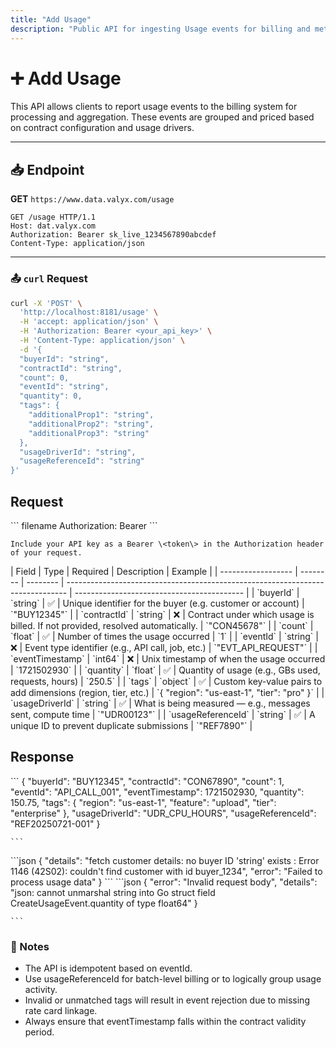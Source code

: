 ```yaml
---
title: "Add Usage"
description: "Public API for ingesting Usage events for billing and metering."
---
```


# ➕ Add Usage

This API allows clients to report usage events to the billing system for processing and aggregation. These events are grouped and priced based on contract configuration and usage drivers.

---

## 📥 Endpoint

**GET** `https://www.data.valyx.com/usage`

```
GET /usage HTTP/1.1
Host: dat.valyx.com
Authorization: Bearer sk_live_1234567890abcdef
Content-Type: application/json
```

---

### 📤  `curl` Request

```bash
curl -X 'POST' \
  'http://localhost:8181/usage' \
  -H 'accept: application/json' \
  -H 'Authorization: Bearer <your_api_key>' \
  -H 'Content-Type: application/json' \
  -d '{
  "buyerId": "string",
  "contractId": "string",
  "count": 0,
  "eventId": "string",
  "quantity": 0,
  "tags": {
    "additionalProp1": "string",
    "additionalProp2": "string",
    "additionalProp3": "string"
  },
  "usageDriverId": "string",
  "usageReferenceId": "string"
}'
```

## Request

<AccordionGroup>
  <Accordion title="Authorization" icon="sparkles" iconType="regular">
    ``` filename
    Authorization: Bearer <your_api_key>
    ```

    Include your API key as a Bearer \<token\> in the Authorization header of your request.
  </Accordion>
  <Accordion title="Body" description="The request body should contain a JSON payload describing a single usage event." icon="sparkles">
    | Field              | Type     | Required | Description                                                                    | Example                                    |
    | ------------------ | -------- | -------- | ------------------------------------------------------------------------------ | ------------------------------------------ |
    | `buyerId`          | `string` | ✅        | Unique identifier for the buyer (e.g. customer or account)                     | `"BUY12345"`                               |
    | `contractId`       | `string` | ❌        | Contract under which usage is billed. If not provided, resolved automatically. | `"CON45678"`                               |
    | `count`            | `float`  | ✅        | Number of times the usage occurred                                             | `1`                                        |
    | `eventId`          | `string` | ❌        | Event type identifier (e.g., API call, job, etc.)                              | `"EVT_API_REQUEST"`                        |
    | `eventTimestamp`   | `int64`  | ❌        | Unix timestamp of when the usage occurred                                      | `1721502930`                               |
    | `quantity`         | `float`  | ✅        | Quantity of usage (e.g., GBs used, requests, hours)                            | `250.5`                                    |
    | `tags`             | `object` | ✅        | Custom key-value pairs to add dimensions (region, tier, etc.)                  | `{ "region": "us-east-1", "tier": "pro" }` |
    | `usageDriverId`    | `string` | ✅        | What is being measured — e.g., messages sent, compute time                     | `"UDR00123"`                               |
    | `usageReferenceId` | `string` | ✅        | A unique ID to prevent duplicate submissions                                   | `"REF7890"`                                |
  </Accordion>
</AccordionGroup>

## Response

<Tabs>
  <Tab title="201">
    ```
    {
      "buyerId": "BUY12345",
      "contractId": "CON67890",
      "count": 1,
      "eventId": "API_CALL_001",
      "eventTimestamp": 1721502930,
      "quantity": 150.75,
      "tags": {
        "region": "us-east-1",
        "feature": "upload",
        "tier": "enterprise"
      },
      "usageDriverId": "UDR_CPU_HOURS",
      "usageReferenceId": "REF20250721-001"
    }
    
    ```
  </Tab>
  <Tab title="500">
    ```json
    {
      "details": "fetch customer details: no buyer ID 'string' exists : Error 1146 (42S02): couldn't find customer with id buyer_1234",
      "error": "Failed to process usage data"
    }
    ```
  </Tab>
  <Tab title="400">
    ```json
    {
      "error": "Invalid request body",
      "details": "json: cannot unmarshal string into Go struct field CreateUsageEvent.quantity of type float64"
    }
    
    ```
  </Tab>
</Tabs>

### 📘 Notes

- The API is idempotent based on eventId.
- Use usageReferenceId for batch-level billing or to logically group usage activity.
- Invalid or unmatched tags will result in event rejection due to missing rate card linkage.
- Always ensure that eventTimestamp falls within the contract validity period.